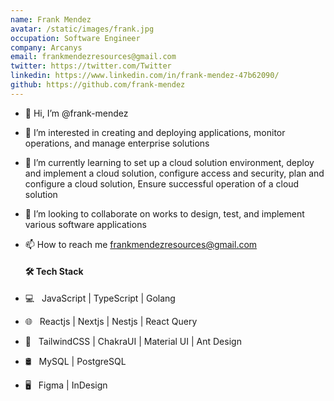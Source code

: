 ```yaml
---
name: Frank Mendez
avatar: /static/images/frank.jpg
occupation: Software Engineer
company: Arcanys
email: frankmendezresources@gmail.com
twitter: https://twitter.com/Twitter
linkedin: https://www.linkedin.com/in/frank-mendez-47b62090/
github: https://github.com/frank-mendez
---
```


- 👋 Hi, I’m @frank-mendez
- 👀 I’m interested in creating and deploying applications, monitor operations, and manage enterprise solutions
- 🌱 I’m currently learning to set up a cloud solution environment, deploy and implement a cloud solution, configure access and security, plan and configure a cloud solution, Ensure successful operation of a cloud solution
- 💞️ I’m looking to collaborate on works to design, test, and implement various software applications
- 📫 How to reach me frankmendezresources@gmail.com

  <h4> 🛠 Tech Stack </h4>

- 💻 &nbsp; JavaScript | TypeScript | Golang
- 🌐 &nbsp; Reactjs | Nextjs | Nestjs | React Query
- 💈 &nbsp; TailwindCSS | ChakraUI | Material UI | Ant Design
- 🛢 &nbsp; MySQL | PostgreSQL
- 🖥 &nbsp; Figma | InDesign


